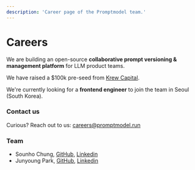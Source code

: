 ```yaml
---
description: 'Career page of the Promptmodel team.'
---
```



# Careers

We are building an open-source **collaborative prompt versioning & management platform** for LLM product teams.

We have raised a $100k pre-seed from [Krew Capital](https://krewcapital.com).

We're currently looking for a **frontend engineer** to join the team in Seoul (South Korea).

<LinkButton
  className="my-5 mx-auto"
  href=""
  title="Job details + Application ↗"
/>

### Contact us

Curious? Reach out to us: careers@promptmodel.run

### Team

- Sounho Chung, [GitHub](https://github.com/aschung01), [Linkedin](https://www.linkedin.com/in/sounhochung/)
- Junyoung Park, [GitHub](https://github.com/engineerA314), [Linkedin](https://www.linkedin.com/in/junyoungpark/)
